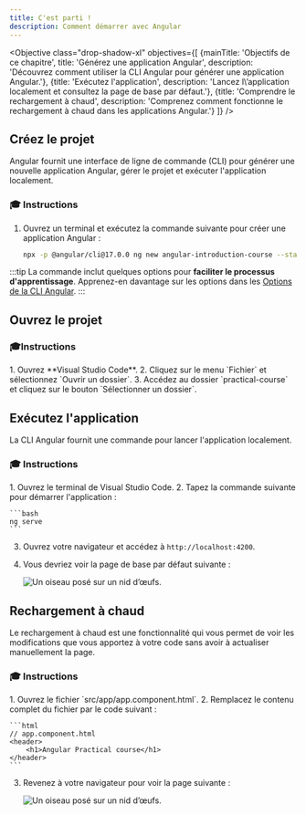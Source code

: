 ```yaml
---
title: C'est parti !
description: Comment démarrer avec Angular
---
```



<Objective class="drop-shadow-xl" objectives={[
    {mainTitle: 'Objectifs de ce chapitre', title: 'Générez une application Angular', description: 'Découvrez comment utiliser la CLI Angular pour générer une application Angular.'},
    {title: 'Exécutez l\'application', description: 'Lancez l\’application localement et consultez la page de base par défaut.'},
    {title: 'Comprendre le rechargement à chaud', description: 'Comprenez comment fonctionne le rechargement à chaud dans les applications Angular.'}
]} />

## Créez le projet

Angular fournit une interface de ligne de commande (CLI) pour générer une nouvelle application Angular, gérer le projet et exécuter l'application localement.

### 🎓 Instructions

<Steps>

1. Ouvrez un terminal et exécutez la commande suivante pour créer une application Angular :

    ```bash
    npx -p @angular/cli@17.0.0 ng new angular-introduction-course --standalone=false --style=css --ssr=false --skip-tests=true
    ```
</Steps>

:::tip
La commande inclut quelques options pour **faciliter le processus d'apprentissage**.
Apprenez-en davantage sur les options dans les <a href="/practical-course/going-further#angular-cli-options" target="_blank">Options de la CLI Angular</a>.
:::

## Ouvrez le projet

### 🎓Instructions

<Steps>
1. Ouvrez **Visual Studio Code**.
2. Cliquez sur le menu `Fichier` et sélectionnez `Ouvrir un dossier`.
3. Accédez au dossier `practical-course` et cliquez sur le bouton `Sélectionner un dossier`.
</Steps>

## Exécutez l'application

La CLI Angular fournit une commande pour lancer l'application localement.

### 🎓 Instructions

<Steps>
1. Ouvrez le terminal de Visual Studio Code.
2. Tapez la commande suivante pour démarrer l'application :

    ```bash
    ng serve
    ```

3. Ouvrez votre navigateur et accédez à `http://localhost:4200`.
4. Vous devriez voir la page de base par défaut suivante :

    <Image class="shadow-xl rounded-xl" src={boilerplateImg} alt="Un oiseau posé sur un nid d’œufs."/>
</Steps>

## Rechargement à chaud

Le rechargement à chaud est une fonctionnalité qui vous permet de voir les modifications que vous apportez à votre code sans avoir à actualiser manuellement la page.

### 🎓 Instructions

<Steps>
1. Ouvrez le fichier `src/app/app.component.html`.
2. Remplacez le contenu complet du fichier par le code suivant :

    ```html
    // app.component.html
    <header>
        <h1>Angular Practical course</h1>
    </header>
    ```

3. Revenez à votre navigateur pour voir la page suivante :

    <Image class="shadow-xl rounded-xl" src={headerImg} alt="Un oiseau posé sur un nid d’œufs."/>
</Steps>

